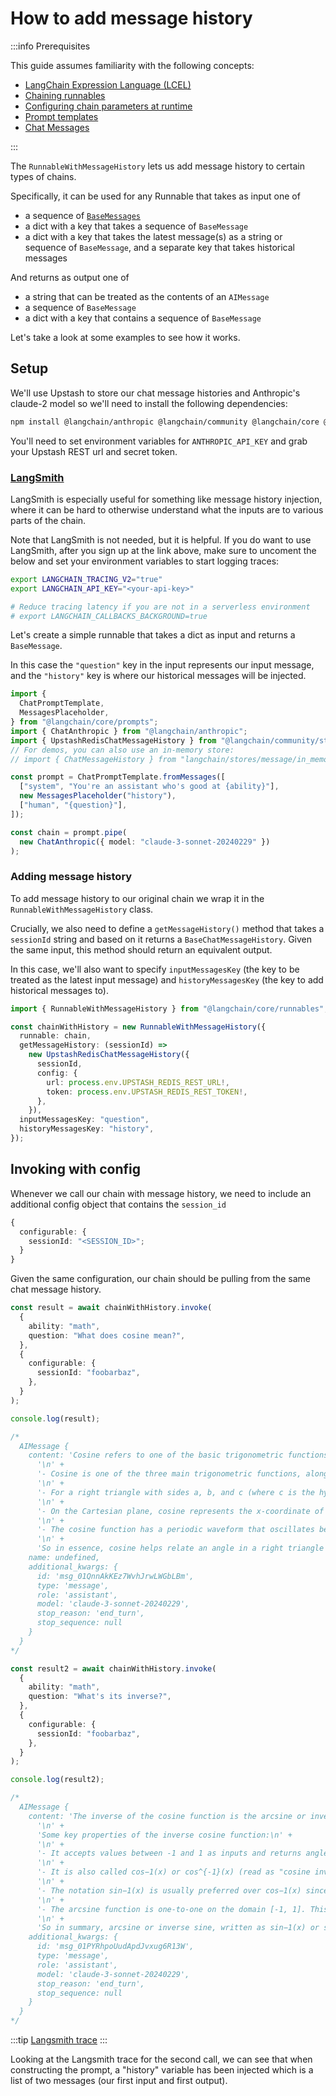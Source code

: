 # How to add message history

:::info Prerequisites

This guide assumes familiarity with the following concepts:

- [LangChain Expression Language (LCEL)](/docs/concepts/#langchain-expression-language)
- [Chaining runnables](/docs/how_to/sequence/)
- [Configuring chain parameters at runtime](/docs/how_to/binding)
- [Prompt templates](/docs/concepts/#prompt-templates)
- [Chat Messages](/docs/concepts/#message-types)

:::

The `RunnableWithMessageHistory` lets us add message history to certain types of chains.

Specifically, it can be used for any Runnable that takes as input one of

- a sequence of [`BaseMessages`](/docs/concepts/#message-types)
- a dict with a key that takes a sequence of `BaseMessage`
- a dict with a key that takes the latest message(s) as a string or sequence of `BaseMessage`, and a separate key that takes historical messages

And returns as output one of

- a string that can be treated as the contents of an `AIMessage`
- a sequence of `BaseMessage`
- a dict with a key that contains a sequence of `BaseMessage`

Let's take a look at some examples to see how it works.

## Setup

We'll use Upstash to store our chat message histories and Anthropic's claude-2 model so we'll need to install the following dependencies:

```bash npm2yarn
npm install @langchain/anthropic @langchain/community @langchain/core @upstash/redis
```

You'll need to set environment variables for `ANTHROPIC_API_KEY` and grab your Upstash REST url and secret token.

### [LangSmith](https://smith.langchain.com/)

LangSmith is especially useful for something like message history injection, where it can be hard to otherwise understand what the inputs are to various parts of the chain.

Note that LangSmith is not needed, but it is helpful.
If you do want to use LangSmith, after you sign up at the link above, make sure to uncoment the below and set your environment variables to start logging traces:

```bash
export LANGCHAIN_TRACING_V2="true"
export LANGCHAIN_API_KEY="<your-api-key>"

# Reduce tracing latency if you are not in a serverless environment
# export LANGCHAIN_CALLBACKS_BACKGROUND=true
```

Let's create a simple runnable that takes a dict as input and returns a `BaseMessage`.

In this case the `"question"` key in the input represents our input message, and the `"history"` key is where our historical messages will be injected.

```typescript
import {
  ChatPromptTemplate,
  MessagesPlaceholder,
} from "@langchain/core/prompts";
import { ChatAnthropic } from "@langchain/anthropic";
import { UpstashRedisChatMessageHistory } from "@langchain/community/stores/message/upstash_redis";
// For demos, you can also use an in-memory store:
// import { ChatMessageHistory } from "langchain/stores/message/in_memory";

const prompt = ChatPromptTemplate.fromMessages([
  ["system", "You're an assistant who's good at {ability}"],
  new MessagesPlaceholder("history"),
  ["human", "{question}"],
]);

const chain = prompt.pipe(
  new ChatAnthropic({ model: "claude-3-sonnet-20240229" })
);
```

### Adding message history

To add message history to our original chain we wrap it in the `RunnableWithMessageHistory` class.

Crucially, we also need to define a `getMessageHistory()` method that takes a `sessionId` string and based on it returns a `BaseChatMessageHistory`. Given the same input, this method should return an equivalent output.

In this case, we'll also want to specify `inputMessagesKey` (the key to be treated as the latest input message) and `historyMessagesKey` (the key to add historical messages to).

```typescript
import { RunnableWithMessageHistory } from "@langchain/core/runnables";

const chainWithHistory = new RunnableWithMessageHistory({
  runnable: chain,
  getMessageHistory: (sessionId) =>
    new UpstashRedisChatMessageHistory({
      sessionId,
      config: {
        url: process.env.UPSTASH_REDIS_REST_URL!,
        token: process.env.UPSTASH_REDIS_REST_TOKEN!,
      },
    }),
  inputMessagesKey: "question",
  historyMessagesKey: "history",
});
```

## Invoking with config

Whenever we call our chain with message history, we need to include an additional config object that contains the `session_id`

```typescript
{
  configurable: {
    sessionId: "<SESSION_ID>";
  }
}
```

Given the same configuration, our chain should be pulling from the same chat message history.

```typescript
const result = await chainWithHistory.invoke(
  {
    ability: "math",
    question: "What does cosine mean?",
  },
  {
    configurable: {
      sessionId: "foobarbaz",
    },
  }
);

console.log(result);

/*
  AIMessage {
    content: 'Cosine refers to one of the basic trigonometric functions. Specifically:\n' +
      '\n' +
      '- Cosine is one of the three main trigonometric functions, along with sine and tangent. It is often abbreviated as cos.\n' +
      '\n' +
      '- For a right triangle with sides a, b, and c (where c is the hypotenuse), cosine represents the ratio of the length of the adjacent side (a) to the length of the hypotenuse (c). So cos(A) = a/c, where A is the angle opposite side a.\n' +
      '\n' +
      '- On the Cartesian plane, cosine represents the x-coordinate of a point on the unit circle for a given angle. So if you take an angle θ on the unit circle, the cosine of θ gives you the x-coordinate of where the terminal side of that angle intersects the circle.\n' +
      '\n' +
      '- The cosine function has a periodic waveform that oscillates between 1 and -1. Its graph forms a cosine wave.\n' +
      '\n' +
      'So in essence, cosine helps relate an angle in a right triangle to the ratio of two of its sides. Along with sine and tangent, it is foundational to trigonometry and mathematical modeling of periodic functions.',
    name: undefined,
    additional_kwargs: {
      id: 'msg_01QnnAkKEz7WvhJrwLWGbLBm',
      type: 'message',
      role: 'assistant',
      model: 'claude-3-sonnet-20240229',
      stop_reason: 'end_turn',
      stop_sequence: null
    }
  }
*/

const result2 = await chainWithHistory.invoke(
  {
    ability: "math",
    question: "What's its inverse?",
  },
  {
    configurable: {
      sessionId: "foobarbaz",
    },
  }
);

console.log(result2);

/*
  AIMessage {
    content: 'The inverse of the cosine function is the arcsine or inverse sine function, often written as sin−1(x) or sin^{-1}(x).\n' +
      '\n' +
      'Some key properties of the inverse cosine function:\n' +
      '\n' +
      '- It accepts values between -1 and 1 as inputs and returns angles from 0 to π radians (0 to 180 degrees). This is the inverse of the regular cosine function, which takes angles and returns the cosine ratio.\n' +
      '\n' +
      '- It is also called cos−1(x) or cos^{-1}(x) (read as "cosine inverse of x").\n' +
      '\n' +
      '- The notation sin−1(x) is usually preferred over cos−1(x) since it relates more directly to the unit circle definition of cosine. sin−1(x) gives the angle whose sine equals x.\n' +
      '\n' +
      '- The arcsine function is one-to-one on the domain [-1, 1]. This means every output angle maps back to exactly one input ratio x. This one-to-one mapping is what makes it the mathematical inverse of cosine.\n' +
      '\n' +
      'So in summary, arcsine or inverse sine, written as sin−1(x) or sin^{-1}(x), gives you the angle whose cosine evaluates to the input x, undoing the cosine function. It is used throughout trigonometry and calculus.',
    additional_kwargs: {
      id: 'msg_01PYRhpoUudApdJvxug6R13W',
      type: 'message',
      role: 'assistant',
      model: 'claude-3-sonnet-20240229',
      stop_reason: 'end_turn',
      stop_sequence: null
    }
  }
*/
```

:::tip
[Langsmith trace](https://smith.langchain.com/public/50377a89-d0b8-413b-8cd7-8e6618835e00/r)
:::

Looking at the Langsmith trace for the second call, we can see that when constructing the prompt, a "history" variable has been injected which is a list of two messages (our first input and first output).
